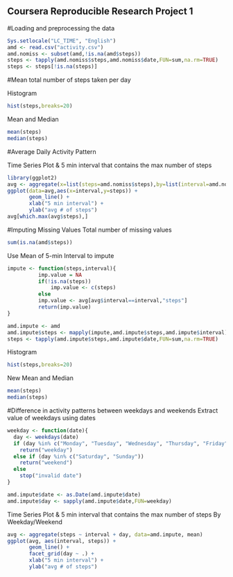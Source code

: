 ## Coursera Reproducible Research Project 1

#Loading and preprocessing the data

```{r}
Sys.setlocale("LC_TIME", "English")
amd <- read.csv("activity.csv")
amd.nomiss <- subset(amd,!is.na(amd$steps))
steps <- tapply(amd.nomiss$steps,amd.nomiss$date,FUN=sum,na.rm=TRUE)
steps <- steps[!is.na(steps)]
```

#Mean total number of steps taken per day

Histogram

```{r}
hist(steps,breaks=20)
```
Mean and Median
```{r}
mean(steps)
median(steps)
```

#Average Daily Activity Pattern

Time Series Plot & 5 min interval that contains the max number of steps
```{r}
library(ggplot2)
avg <- aggregate(x=list(steps=amd.nomiss$steps),by=list(interval=amd.nomiss$interval),FUN=mean,na.rm=TRUE)
ggplot(data=avg,aes(x=interval,y=steps)) +
       geom_line() +
       xlab("5 min interval") +
       ylab("avg # of steps")
avg[which.max(avg$steps),]
```

#Imputing Missing Values
Total number of missing values
```{r}
sum(is.na(amd$steps))
```
Use Mean of 5-min Interval to impute
```{r}
impute <- function(steps,interval){
          imp.value = NA
          if(!is.na(steps))
              imp.value <- c(steps)
          else
          imp.value <- avg[avg$interval==interval,"steps"]
          return(imp.value)
}

amd.impute <- amd
amd.impute$steps <- mapply(impute,amd.impute$steps,amd.impute$interval)
steps <- tapply(amd.impute$steps,amd.impute$date,FUN=sum,na.rm=TRUE)

```

Histogram
```{r}
hist(steps,breaks=20)

```

New Mean and Median
```{r}
mean(steps)
median(steps)
```

#Difference in activity patterns between weekdays and weekends
Extract value of weekdays using dates
```{r}
weekday <- function(date){
  day <- weekdays(date)
  if (day %in% c("Monday", "Tuesday", "Wednesday", "Thursday", "Friday"))
    return("weekday")
  else if (day %in% c("Saturday", "Sunday"))
    return("weekend")
  else
    stop("invalid date")
}

amd.impute$date <- as.Date(amd.impute$date)
amd.impute$day <- sapply(amd.impute$date,FUN=weekday)
```

Time Series Plot & 5 min interval that contains the max number of steps
By Weekday/Weekend

```{r}
avg <- aggregate(steps ~ interval + day, data=amd.impute, mean)
ggplot(avg, aes(interval, steps)) + 
       geom_line() + 
       facet_grid(day ~ .) +
       xlab("5 min interval") +
       ylab("avg # of steps")
```
